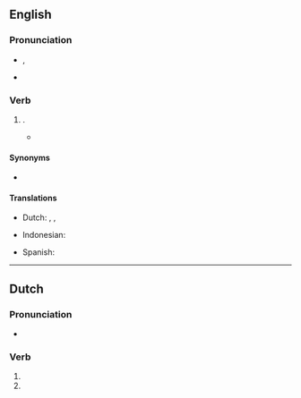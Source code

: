 ==English==

===Pronunciation===
* {{enPR|nĕlt}}, {{IPA|en|/nɛlt/}}
* {{rhymes|en|ɛlt}}

===Verb===
{{head|en|verb form}}

# {{en-past of|kneel}}.
#* {{quote-book|en|year=1918|author={{w|W. B. Maxwell}}|chapter=5
|title=[http://openlibrary.org/works/OL1097634W The Mirror and the Lamp]
|passage=Then everybody once more '''knelt''', and soon the blessing was pronounced. The choir and the clergy trooped out slowly, [&hellip;], down the nave to the western door. [&hellip;] At a seemingly immense distance the surpliced group stopped to say the last prayer.}}

====Synonyms====
* {{l|en|kneeled}}

====Translations====
{{trans-top|simple past tense and past participle of ''kneel''}}
* Dutch: {{t+|nl|knielde}}, {{t+|nl|knielden}}, {{t+|nl|geknield}}
{{trans-mid}}
* Indonesian: {{t+|id|lutut|alt=berlutut}}
{{trans-mid}}
* Spanish: {{t+|es|arrodillado}}
{{trans-bottom}}

----

==Dutch==

===Pronunciation===
* {{audio|nl|Nl-knelt.ogg|Audio}}

===Verb===
{{head|nl|verb form}}

# {{nl-verb form of|p=23|n=sg|t=pres|m=ind|knellen}}
# {{nl-verb form of|n=pl|m=imp|knellen}}